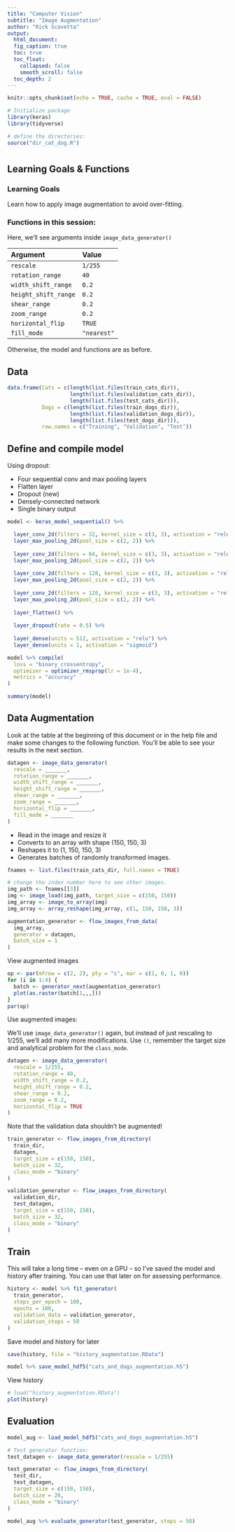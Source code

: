 ```yaml
---
title: "Computer Vision"
subtitle: "Image Augmentation"
author: "Rick Scavetta"
output:
  html_document:
  fig_caption: true
  toc: true
  toc_float:
    collapsed: false
    smooth_scroll: false
  toc_depth: 2
---
```


```r
knitr::opts_chunk$set(echo = TRUE, cache = TRUE, eval = FALSE)

# Initialize package
library(keras)
library(tidyverse)

# define the directories:
source("dir_cat_dog.R")
```

# {.tabset .tabset-fade .tabset-pills}

## Learning Goals & Functions

### Learning Goals

Learn how to apply image augmentation to avoid over-fitting.

### Functions in this session:

Here, we'll see arguments inside `image_data_generator()` 

| Argument              | Value       |
|:----------------------|:------------|
| `rescale`             | `1/255`     |
| `rotation_range`      | `40`        |
| `width_shift_range`   | `0.2`       |
| `height_shift_range`  | `0.2`       |
| `shear_range`         | `0.2`       |
| `zoom_range`          | `0.2`       |
| `horizontal_flip`     | `TRUE`      |
| `fill_mode`           | `"nearest"` |

Otherwise, the model and functions are as before.

## Data

```r

data.frame(Cats = c(length(list.files(train_cats_dir)),
                    length(list.files(validation_cats_dir)),
                    length(list.files(test_cats_dir))),
           Dogs = c(length(list.files(train_dogs_dir)),
                    length(list.files(validation_dogs_dir)),
                    length(list.files(test_dogs_dir))),
           row.names = c("Training", "Validation", "Test"))


```

## Define and compile model

Using dropout:

- Four sequential conv and max pooling layers
- Flatten layer
- Dropout (new)
- Densely-connected network
- Single binary output

```r
model <- keras_model_sequential() %>%

  layer_conv_2d(filters = 32, kernel_size = c(3, 3), activation = "relu", input_shape = c(150, 150, 3)) %>%
  layer_max_pooling_2d(pool_size = c(2, 2)) %>%
  
  layer_conv_2d(filters = 64, kernel_size = c(3, 3), activation = "relu") %>% 
  layer_max_pooling_2d(pool_size = c(2, 2)) %>%
  
  layer_conv_2d(filters = 128, kernel_size = c(3, 3), activation = "relu") %>% 
  layer_max_pooling_2d(pool_size = c(2, 2)) %>%
  
  layer_conv_2d(filters = 128, kernel_size = c(3, 3), activation = "relu") %>% 
  layer_max_pooling_2d(pool_size = c(2, 2)) %>%
  
  layer_flatten() %>%
  
  layer_dropout(rate = 0.5) %>%
  
  layer_dense(units = 512, activation = "relu") %>%
  layer_dense(units = 1, activation = "sigmoid")

model %>% compile(
  loss = "binary_crossentropy",
  optimizer = optimizer_rmsprop(lr = 1e-4), 
  metrics = "accuracy"
)

summary(model)

```

## Data Augmentation

Look at the table at the beginning of this document or in the help file and make some changes to the following function. You'll be able to see your results in the next section.

```r
datagen <- image_data_generator(
  rescale = _______,
  rotation_range = _______,
  width_shift_range = _______,
  height_shift_range = _______,
  shear_range = _______,
  zoom_range = _______,
  horizontal_flip = _______,
  fill_mode = _______
)
```

- Read in the image and resize it
- Converts to an array with shape (150, 150, 3)
- Reshapes it to (1, 150, 150, 3)
- Generates batches of randomly transformed images.

```r

fnames <- list.files(train_cats_dir, full.names = TRUE)

# change the index number here to see other images.
img_path <- fnames[[3]]
img <- image_load(img_path, target_size = c(150, 150))
img_array <- image_to_array(img)
img_array <- array_reshape(img_array, c(1, 150, 150, 3))

augmentation_generator <- flow_images_from_data(
  img_array,
  generator = datagen,
  batch_size = 1
)

```

View augmented images

```r

op <- par(mfrow = c(2, 2), pty = "s", mar = c(1, 0, 1, 0))
for (i in 1:4) {
  batch <- generator_next(augmentation_generator)
  plot(as.raster(batch[1,,,]))
}
par(op)

```

Use augmented images:

We'll use `image_data_generator()` again, but instead of just rescaling to 1/255, we'll add many more modifications. Use `()`, remember the target size and analytical problem for the `class_mode`.


```r

datagen <- image_data_generator(
  rescale = 1/255, 
  rotation_range = 40, 
  width_shift_range = 0.2, 
  height_shift_range = 0.2, 
  shear_range = 0.2,
  zoom_range = 0.2,
  horizontal_flip = TRUE
)

```

Note that the validation data shouldn't be augmented!

```r

train_generator <- flow_images_from_directory(
  train_dir,
  datagen,
  target_size = c(150, 150),
  batch_size = 32,
  class_mode = "binary"
)

validation_generator <- flow_images_from_directory(
  validation_dir,
  test_datagen,
  target_size = c(150, 150),
  batch_size = 32,
  class_mode = "binary"
)

```

## Train

This will take a long time -- even on a GPU -- so I've saved the model and history after training. You can use that later on for assessing performance.

```r

history <- model %>% fit_generator(
  train_generator,
  steps_per_epoch = 100,
  epochs = 100,
  validation_data = validation_generator,
  validation_steps = 50
)

```

Save model and history for later

```r

save(history, file = "history_augmentation.RData")

model %>% save_model_hdf5("cats_and_dogs_augmentation.h5")
```


View history

```r
# load("history_augmentation.RData")
plot(history)
```

## Evaluation

```r

model_aug <- load_model_hdf5("cats_and_dogs_augmentation.h5")

# Test generator function:
test_datagen <- image_data_generator(rescale = 1/255)

test_generator <- flow_images_from_directory(
  test_dir,
  test_datagen,
  target_size = c(150, 150),
  batch_size = 20,
  class_mode = "binary"
)

model_aug %>% evaluate_generator(test_generator, steps = 50)

```
